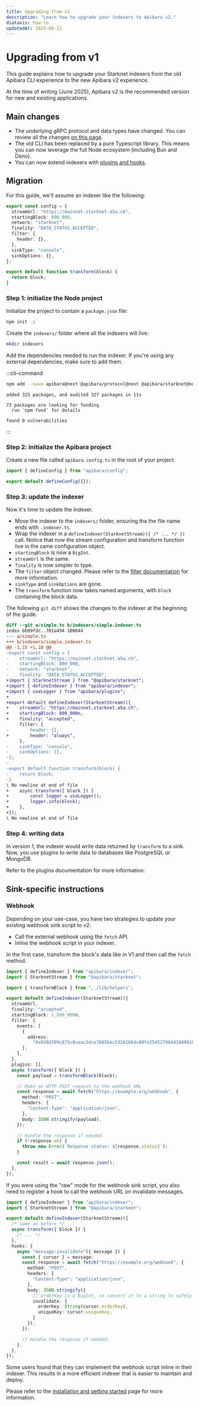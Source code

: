```yaml
---
title: Upgrading from v1
description: "Learn how to upgrade your indexers to Apibara v2."
diataxis: how-to
updatedAt: 2025-06-11
---
```


# Upgrading from v1

This guide explains how to upgrade your Starknet indexers from the old Apibara
CLI experience to the new Apibara v2 experience.

At the time of writing (June 2025), Apibara v2 is the recommended version for
new and existing applications.

## Main changes

- The underlying gRPC protocol and data types have changed. You can review all
  the changes [on this page](/docs/networks/starknet/upgrade-from-v1).
- The old CLI has been replaced by a pure Typescript library. This means you
  can now leverage the full Node ecosystem (including Bun and Deno).
- You can now extend indexers with [plugins and hooks](/docs/getting-started/plugins).

## Migration

For this guide, we'll assume an indexer like the following:

```ts [indexer.ts]
export const config = {
  streamUrl: "https://mainnet.starknet.a5a.ch",
  startingBlock: 800_000,
  network: "starknet",
  finality: "DATA_STATUS_ACCEPTED",
  filter: {
    header: {},
  },
  sinkType: "console",
  sinkOptions: {},
};

export default function transform(block) {
  return block;
}
```

### Step 1: initialize the Node project

Initialize the project to contain a `package.json` file:

```bash [Terminal]
npm init -y
```

Create the `indexers/` folder where all the indexers will live:

```bash [Terminal]
mkdir indexers
```

Add the dependencies needed to run the indexer. If you're using any external
dependencies, make sure to add them.

:::cli-command

```bash [Terminal]
npm add --save apibara@next @apibara/protocol@next @apibara/starknet@next
```

```
added 325 packages, and audited 327 packages in 11s

73 packages are looking for funding
  run `npm fund` for details

found 0 vulnerabilities
```

:::

### Step 2: initialize the Apibara project

Create a new file called `apibara.config.ts` in the root of your project.

```ts [apibara.config.ts]
import { defineConfig } from "apibara/config";

export default defineConfig({});
```

### Step 3: update the indexer

Now it's time to update the indexer.

- Move the indexer to the `indexers/` folder, ensuring tha the file name ends
  with `.indexer.ts`.
- Wrap the indexer in a `defineIndexer(StarknetStream)({ /* ... */ })` call.
  Notice that now the stream configuration and transform function live in the same
  configuration object.
- `startingBlock` is now a `BigInt`.
- `streamUrl` is the same.
- `finality` is now simpler to type.
- The `filter` object changed. Please refer to the [filter documentation](/docs/networks/starknet/filter) for more information.
- `sinkType` and `sinkOptions` are gone.
- The `transform` function now takes named arguments, with `block` containing the block data.

The following `git diff` shows the changes to the indexer at the beginning of the guide.

```diff
diff --git a/simple.ts b/indexers/simple.indexer.ts
index bb09fdc..701a494 100644
--- a/simple.ts
+++ b/indexers/simple.indexer.ts
@@ -1,15 +1,18 @@
-export const config = {
-    streamUrl: "https://mainnet.starknet.a5a.ch",
-    startingBlock: 800_000,
-    network: "starknet",
-    finality: "DATA_STATUS_ACCEPTED",
+import { StarknetStream } from "@apibara/starknet";
+import { defineIndexer } from "apibara/indexer";
+import { useLogger } from "apibara/plugins";
+
+export default defineIndexer(StarknetStream)({
+    streamUrl: "https://mainnet.starknet.a5a.ch",
+    startingBlock: 800_000n,
+    finality: "accepted",
     filter: {
-        header: {},
+        header: "always",
     },
-    sinkType: "console",
-    sinkOptions: {},
-};
-
-export default function transform(block) {
-    return block;
-}
\ No newline at end of file
+    async transform({ block }) {
+        const logger = useLogger();
+        logger.info(block);
+    },
+});
\ No newline at end of file
```

### Step 4: writing data

In version 1, the indexer would write data returned by `transform` to a sink.
Now, you use plugins to write data to databases like PostgreSQL or MongoDB.

Refer to the plugins documentation for more information.

## Sink-specific instructions

### Webhook

Depending on your use-case, you have two strategies to update your existing webhook sink script to v2:

 - Call the external webhook using the `fetch` API.
 - Inline the webhook script in your indexer.

In the first case, transform the block's data like in V1 and then call the `fetch` method.

```ts [my-indexer.indexer.ts]
import { defineIndexer } from "apibara/indexer";
import { StarknetStream } from "@apibara/starknet";

import { transformBlock } from "../lib/helpers";

export default defineIndexer(StarknetStream)({
  streamUrl,
  finality: "accepted",
  startingBlock: 1_000_000n,
  filter: {
    events: [
      {
        address:
          "0x028d709c875c0ceac3dce7065bec5328186dc89fe254527084d1689910954b0a",
      },
    ],
  },
  plugins: [],
  async transform({ block }) {
    const payload = transformBlock(block);

    // Make an HTTP POST request to the webhook URL
    const response = await fetch("https://example.org/webhook", {
      method: "POST",
      headers: {
        "Content-Type": "application/json",
      },
      body: JSON.stringify(payload),
    });

    // Handle the response if needed.
    if (!response.ok) {
      throw new Error(`Response status: ${response.status}`);
    }

    const result = await response.json();
  },
});
```

If you were using the "raw" mode for the webhook sink script, you also need to register a hook to call the webhook URL on invalidate messages.

```ts [my-indexer.indexer.ts]
import { defineIndexer } from "apibara/indexer";
import { StarknetStream } from "@apibara/starknet";

export default defineIndexer(StarknetStream)({
  /* same as before */
  async transform({ block }) {
    /* ... */
  },
  hooks: {
    async "message:invalidate"({ message }) {
      const { cursor } = message;
      const response = await fetch("https://example.org/webhook", {
        method: "POST",
        headers: {
          "Content-Type": "application/json",
        },
        body: JSON.stringify({
          // orderKey is a BigInt, so convert it to a string to safely send it to the webhook
          invalidate: {
            orderKey: String(cursor.orderKey),
            uniqueKey: cursor.uniqueKey,
          }
        }),
      });

      // Handle the response if needed.
    },
  },
});
```

Some users found that they can implement the webhook script inline in their indexer.
This results in a more efficient indexer that is easier to maintain and deploy.

Please refer to the [installation and getting started](/docs/getting-started/installation) page for more information.
